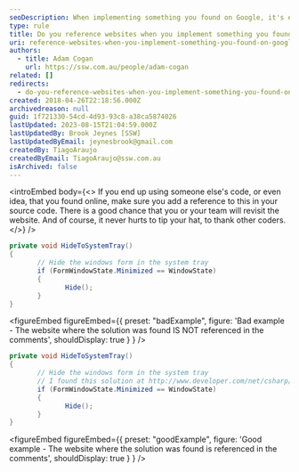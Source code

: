 ```yaml
---
seoDescription: When implementing something you found on Google, it's essential to reference the original website where you discovered the solution.
type: rule
title: Do you reference websites when you implement something you found on Google?
uri: reference-websites-when-you-implement-something-you-found-on-google
authors:
  - title: Adam Cogan
    url: https://ssw.com.au/people/adam-cogan
related: []
redirects:
  - do-you-reference-websites-when-you-implement-something-you-found-on-google
created: 2018-04-26T22:18:56.000Z
archivedreason: null
guid: 1f721330-54cd-4d93-93c8-a38ca5874026
lastUpdated: 2023-08-15T21:04:59.000Z
lastUpdatedBy: Brook Jeynes [SSW]
lastUpdatedByEmail: jeynesbrook@gmail.com
createdBy: TiagoAraujo
createdByEmail: TiagoAraujo@ssw.com.au
isArchived: false
---
```


<introEmbed
  body={<>
If you end up using someone else's code, or even idea, that you found online, make sure you add a reference to this in your source code. There is a good chance that you or your team will revisit the website. And of course, it never hurts to tip your hat, to thank other coders.
  </>}
/>
```csharp
private void HideToSystemTray()
{
       // Hide the windows form in the system tray
       if (FormWindowState.Minimized == WindowState)
       {
              Hide();
       }
}
```

<figureEmbed figureEmbed={{
  preset: "badExample",
  figure: 'Bad example - The website where the solution was found IS NOT referenced in the comments',
  shouldDisplay: true
} } />


```csharp
private void HideToSystemTray()
{
       // Hide the windows form in the system tray
       // I found this solution at http://www.developer.com/net/csharp/article.php/3336751
       if (FormWindowState.Minimized == WindowState)
       {
              Hide();
       }
}
```

<figureEmbed figureEmbed={{
  preset: "goodExample",
  figure: 'Good example - The website where the solution was found is referenced in the comments',
  shouldDisplay: true
} } />
